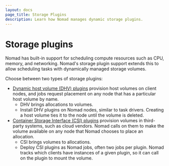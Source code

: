 ```yaml
---
layout: docs
page_title: Storage Plugins
description: Learn how Nomad manages dynamic storage plugins.
---
```


# Storage plugins

Nomad has built-in support for scheduling compute resources such as
CPU, memory, and networking. Nomad's storage plugin support extends
this to allow scheduling tasks with dynamically managed storage volumes.

Choose between two types of storage plugins:

* [Dynamic host volume (DHV) plugins][dhv] provision host volumes on client
  nodes, and jobs request placement on any node that has a particular host
  volume by name.
  * DHV brings allocations to volumes.
  * Install DHV plugins on Nomad nodes, similar to task drivers. Creating a
    host volume ties it to the node until the volume is deleted.
* [Container Storage Interface (CSI) plugins][csi] provision volumes in
  third-party systems, such as cloud vendors. Nomad calls on them to make
  the volume available on any node that Nomad chooses to place an allocation.
  * CSI brings volumes to allocations.
  * Deploy CSI plugins as Nomad jobs, often two jobs per plugin. Nomad tracks
    which clients have instances of a given plugin, so it can call on the
    plugin to mount the volume.

[dhv]: /nomad/docs/concepts/plugins/storage/host-volumes
[csi]: /nomad/docs/concepts/plugins/storage/csi
